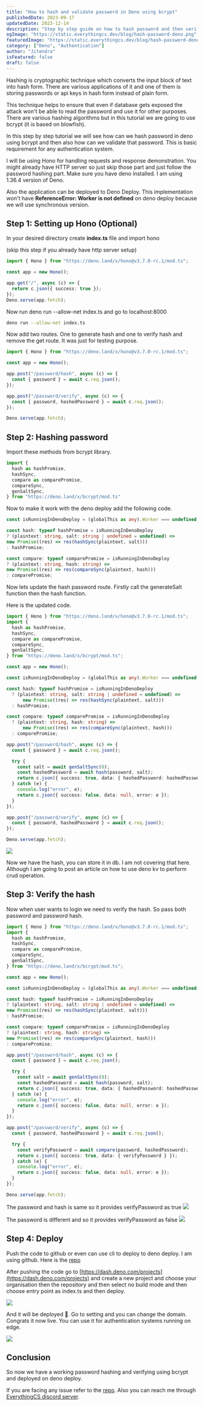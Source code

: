 ```yaml
---
title: "How to hash and validate password in Deno using bcrypt"
publishedDate: 2023-09-17
updatedDate: 2023-12-14
description: "Step by step guide on how to hash password and then verify it using bcrypt in Deno (also works with deno deploy)"
ogImage: "https://static.everythingcs.dev/blog/hash-password-deno.png"
featuredImage: "https://static.everythingcs.dev/blog/hash-password-deno.png"
category: ["Deno", "Authentication"]
author: "Jitendra"
isFeatured: false
draft: false
---
```



Hashing is cryptographic technique which converts the input block of text into hash form. There are various applications of it and one of them is storing passwords or api keys in hash form instead of plain form.

This technique helps to ensure that even if database gets exposed the attack won't be able to read the password and use it for other purposes. There are various hashing algorithms but in this tutorial we are going to use bcrypt (it is based on blowfish).

In this step by step tutorial we will see how can we hash password in deno using bcrypt and then also how can we validate that password. This is basic requirement for any authentication system.

I will be using Hono for handling requests and response demonstration. You might already have HTTP server so just skip those part and just follow the password hashing part. Make sure you have deno installed. I am using 1.36.4 version of Deno.

Also the application can be deployed to Deno Deploy. This implementation won't have
**ReferenceError: Worker is not defined** on deno deploy because we will use synchronous version.

## Step 1: Setting up Hono (Optional)

In your desired directory create **index.ts** file and import hono

(skip this step if you already have http server setup)

<CodeContainer fileName="index.ts">

```ts
import { Hono } from "https://deno.land/x/hono@v3.7.0-rc.1/mod.ts";

const app = new Hono();

app.get("/", async (c) => {
  return c.json({ success: true });
});
Deno.serve(app.fetch);
```

</CodeContainer>

Now run deno run --allow-net index.ts and go to localhost:8000

<CodeContainer fileName="terminal">

```bash
deno run --allow-net index.ts
```

</CodeContainer>

Now add two routes. One to generate hash and one to verify hash and remove the get route. It was just for testing purpose.

<CodeContainer fileName="index.ts">

```ts
import { Hono } from "https://deno.land/x/hono@v3.7.0-rc.1/mod.ts";

const app = new Hono();

app.post("/password/hash", async (c) => {
  const { password } = await c.req.json();
});

app.post("/password/verify", async (c) => {
  const { password, hashedPassword } = await c.req.json();
});

Deno.serve(app.fetch);
```

</CodeContainer>

## Step 2: Hashing password

Import these methods from bcrypt library.

<CodeContainer>

```ts
import {
  hash as hashPromise,
  hashSync,
  compare as comparePromise,
  compareSync,
  genSaltSync,
} from "https://deno.land/x/bcrypt/mod.ts"
```

</CodeContainer>

Now to make it work with the deno deploy add the following code.

<CodeContainer>

```ts
const isRunningInDenoDeploy = (globalThis as any).Worker === undefined;

const hash: typeof hashPromise = isRunningInDenoDeploy
? (plaintext: string, salt: string | undefined = undefined) =>
new Promise((res) => res(hashSync(plaintext, salt)))
: hashPromise;

const compare: typeof comparePromise = isRunningInDenoDeploy
? (plaintext: string, hash: string) =>
new Promise((res) => res(compareSync(plaintext, hash)))
: comparePromise;

```

</CodeContainer>

Now lets update the hash password route. Firstly call the generateSalt function then the hash function.

Here is the updated code.

<CodeContainer fileName="index.ts">

```ts
import { Hono } from "https://deno.land/x/hono@v3.7.0-rc.1/mod.ts";
import {
  hash as hashPromise,
  hashSync,
  compare as comparePromise,
  compareSync,
  genSaltSync,
} from "https://deno.land/x/bcrypt/mod.ts";

const app = new Hono();

const isRunningInDenoDeploy = (globalThis as any).Worker === undefined;

const hash: typeof hashPromise = isRunningInDenoDeploy
  ? (plaintext: string, salt: string | undefined = undefined) =>
      new Promise((res) => res(hashSync(plaintext, salt)))
  : hashPromise;

const compare: typeof comparePromise = isRunningInDenoDeploy
  ? (plaintext: string, hash: string) =>
      new Promise((res) => res(compareSync(plaintext, hash)))
  : comparePromise;

app.post("/password/hash", async (c) => {
  const { password } = await c.req.json();

  try {
    const salt = await genSaltSync(8);
    const hashedPassword = await hash(password, salt);
    return c.json({ success: true, data: { hashedPassword: hashedPassword } });
  } catch (e) {
    console.log("error", e);
    return c.json({ success: false, data: null, error: e });
  }
});

app.post("/password/verify", async (c) => {
  const { password, hashedPassword } = await c.req.json();
});

Deno.serve(app.fetch);
```

</CodeContainer>

<img
  src="https://static.everythingcs.dev/blog/170923/hash-password-response-170923.png"
  loading="lazy"
/>

Now we have the hash, you can store it in db. I am not covering that here. Although I am going to post an article on how to use deno kv to perform crud operation.

## Step 3: Verify the hash

Now when user wants to login we need to verify the hash. So pass both password and password hash.

<CodeContainer fileName="index.ts">

```ts
import { Hono } from "https://deno.land/x/hono@v3.7.0-rc.1/mod.ts";
import {
  hash as hashPromise,
  hashSync,
  compare as comparePromise,
  compareSync,
  genSaltSync,
} from "https://deno.land/x/bcrypt/mod.ts";

const app = new Hono();

const isRunningInDenoDeploy = (globalThis as any).Worker === undefined;

const hash: typeof hashPromise = isRunningInDenoDeploy
? (plaintext: string, salt: string | undefined = undefined) =>
new Promise((res) => res(hashSync(plaintext, salt)))
: hashPromise;

const compare: typeof comparePromise = isRunningInDenoDeploy
? (plaintext: string, hash: string) =>
new Promise((res) => res(compareSync(plaintext, hash)))
: comparePromise;

app.post("/password/hash", async (c) => {
  const { password } = await c.req.json();

  try {
    const salt = await genSaltSync(8);
    const hashedPassword = await hash(password, salt);
    return c.json({ success: true, data: { hashedPassword: hashedPassword } });
  } catch (e) {
    console.log("error", e);
    return c.json({ success: false, data: null, error: e });
  }
});

app.post("/password/verify", async (c) => {
  const { password, hashedPassword } = await c.req.json();

  try {
    const verifyPassword = await compare(password, hashedPassword);
    return c.json({ success: true, data: { verifyPassword } });
  } catch (e) {
    console.log("error", e);
    return c.json({ success: false, data: null, error: e });
  }
});

Deno.serve(app.fetch);
```

</CodeContainer>

The password and hash is same so it provides verifyPassword as true
<img src="https://static.everythingcs.dev/blog/170923/verify-password-response-170923.png" loading="lazy"/>

The password is different and so it provides verifyPassword as false
<img src="https://static.everythingcs.dev/blog/170923/verify-password-response-2-170923.png" loading="lazy"/>

## Step 4: Deploy

Push the code to github or even can use cli to deploy to deno deploy. I am using github. Here is the [repo](https://github.com/ksjitendra18/deno-password-hash)

After pushing the code go to [https://dash.deno.com/projects](https://dash.deno.com/projects) and create a new project and choose your organisation then the repository and then select no build mode and then choose entry point as index.ts and then deploy.

<img src="https://static.everythingcs.dev/blog/170923/deploy-deno-170923.png" loading="lazy"/>

And it will be deployed 🎉. Go to setting and you can change the domain. Congrats it now live. You can use it for authentication systems running on edge.

<img src="https://static.everythingcs.dev/blog/170923/deployed-hash-res-170923.png" loading="lazy"/>

## Conclusion

So now we have a working password hashing and verifying using bcrypt and deployed on deno deploy.

If you are facing any issue refer to the [repo](https://github.com/ksjitendra18/deno-password-hash). Also you can reach me through [EverythingCS discord server](https://discord.gg/W3nubBNeXK).
